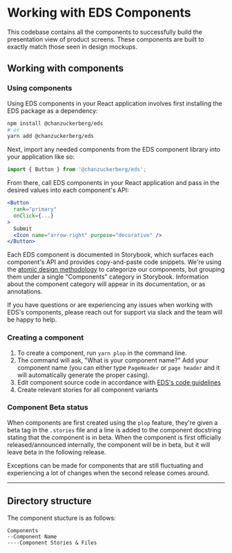 
<Meta title="Documentation/Contributor Guidelines/Adding Components" />

# Working with EDS Components

This codebase contains all the components to successfully build the presentation view of product screens. These components are built to exactly match those seen in design mockups.

## Working with components

### Using components

Using EDS components in your React application involves first installing the EDS package as a dependency:

```bash
npm install @chanzuckerberg/eds
# or
yarn add @chanzuckerberg/eds
```

Next, import any needed components from the EDS component library into your application like so:

```js
import { Button } from '@chanzuckerberg/eds';
```

From there, call EDS components in your React application and pass in the desired values into each component's API:

```jsx
<Button
  rank="primary"
  onClick={...}
>
  Submit
  <Icon name="arrow-right" purpose="decorative" />
</Button>
```

Each EDS component is documented in Storybook, which surfaces each component's API and provides copy-and-paste code snippets. We're using the [atomic design methodology](https://atomicdesign.bradfrost.com/chapter-2/#the-atomic-design-methodology) to categorize our components, but grouping them under a single "Components" category in Storybook. Information about the component category will appear in its documentation, or as annotations.

If you have questions or are experiencing any issues when working with EDS's components, please reach out for support via slack and the team will be happy to help.

### Creating a component

1. To create a component, run `yarn plop` in the command line.
2. The command will ask, "What is your component name?" Add your component name (you can either type `PageHeader` or `page header` and it will automatically generate the proper casing).
3. Edit component source code in accordance with [EDS's code guidelines][code-guidelines]
4. Create relevant stories for all component variants

### Component Beta status

When components are first created using the `plop` feature, they're given a beta tag in the `.stories` file and a line is added to the component docstring stating that the component is in beta. When the component is first officially released/announced internally, the component will be in beta, but it will leave beta in the following release.

Exceptions can be made for components that are still fluctuating and experiencing a lot of changes when the second release comes around.

---

## Directory structure <a name="directory"></a>

The component stucture is as follows:

```
Components
--Component Name
----Component Stories & Files
```

[code-guidelines]: ./?path=/story/documentation-guidelines-code-guidelines--page
